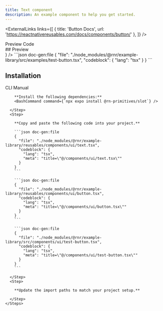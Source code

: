 ```yaml
---
title: Text component
description: An example component to help you get started.
---
```



<ExternalLinks
  links={[
    { title: 'Button Docs', url: 'https://reactnativereusables.com/docs/components/button/' },
  ]}
/>

<div className="h-5" />

<Tabs defaultValue="preview">
  <TabsList>
    <TabsTrigger value="preview">Preview</TabsTrigger>
    <TabsTrigger value="code">Code</TabsTrigger>
  </TabsList>
  <TabsContent value="preview">
    <div id="preview" className='*:hidden scroll-m-20' aria-hidden>
      ## Preview
    </div>
    <PreviewCard preview={<TestButtonPreview />} />
  </TabsContent>
  <TabsContent value="code">
    ```json doc-gen:file
    {
      "file": "./node_modules/@rnr/example-library/src/examples/test-button.tsx",
      "codeblock": {
        "lang": "tsx"
      }
    }
    ```
  </TabsContent>
</Tabs>


## Installation

<Tabs defaultValue="cli">
  <TabsList>
    <TabsTrigger id="cli" value="cli">CLI</TabsTrigger>
    <TabsTrigger id="manual" value="manual">Manual</TabsTrigger>
  </TabsList>
  <TabsContent value="cli">
     <CommandTabs args={["add", "https://rnr-registry-template-docs.vercel.app/r/example-component-test.json"]}/>
  </TabsContent>
  <TabsContent value="manual">
    <Steps>
      <Step>

        **Install the following dependencies:**
        <BashCommand command={`npx expo install @rn-primitives/slot`} />

      </Step>
      <Step>

        **Copy and paste the following code into your project.**

        ```json doc-gen:file
        {
          "file": "./node_modules/@rnr/example-library/reusables/components/ui/text.tsx",
          "codeblock": {
            "lang": "tsx",
            "meta": "title=\"@/components/ui/text.tsx\""
          }
        }
        ```

        ```json doc-gen:file
        {
          "file": "./node_modules/@rnr/example-library/reusables/components/ui/button.tsx",
          "codeblock": {
            "lang": "tsx",
            "meta": "title=\"@/components/ui/button.tsx\""
          }
        }
        ```

        ```json doc-gen:file
        {
          "file": "./node_modules/@rnr/example-library/src/components/ui/test-button.tsx",
          "codeblock": {
            "lang": "tsx",
            "meta": "title=\"@/components/ui/test-button.tsx\""
          }
        }
        ```

      </Step>
      <Step>

        **Update the import paths to match your project setup.**

      </Step>
    </Steps>

  </TabsContent>
</Tabs>
